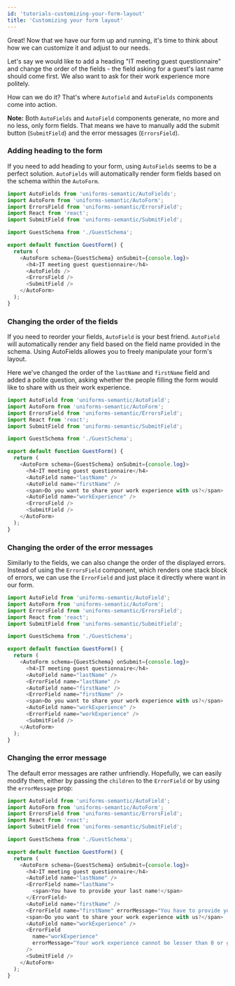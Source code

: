 ```yaml
---
id: 'tutorials-customizing-your-form-layout'
title: 'Customizing your form layout'
---
```



Great! Now that we have our form up and running, it's time to think about how we can customize it and adjust to our needs.

Let's say we would like to add a heading "IT meeting guest questionnaire" and change the order of the fields - the field asking for a guest's last name should come first.
We also want to ask for their work experience more politely.

How can we do it? That's where `Autofield` and `AutoFields` components come into action.

**Note:** Both `AutoFields` and `AutoField` components generate, no more and no less, only form fields.
That means we have to manually add the submit button (`SubmitField`) and the error messages (`ErrorsField`).

### Adding heading to the form

If you need to add heading to your form, using `AutoFields` seems to be a perfect solution.
`AutoFields` will automatically render form fields based on the schema within the `AutoForm`.

```js
import AutoFields from 'uniforms-semantic/AutoFields';
import AutoForm from 'uniforms-semantic/AutoForm';
import ErrorsField from 'uniforms-semantic/ErrorsField';
import React from 'react';
import SubmitField from 'uniforms-semantic/SubmitField';

import GuestSchema from './GuestSchema';

export default function GuestForm() {
  return (
    <AutoForm schema={GuestSchema} onSubmit={console.log}>
      <h4>IT meeting guest questionnaire</h4>
      <AutoFields />
      <ErrorsField />
      <SubmitField />
    </AutoForm>
  );
}
```

<TutorialForm>
  <GuestFormWithHeading />
</TutorialForm>

### Changing the order of the fields

If you need to reorder your fields, `AutoField` is your best friend.
`AutoField` will automatically render any field based on the field name provided in the schema.
Using AutoFields allowes you to freely manipulate your form's layout.

Here we've changed the order of the `lastName` and `firstName` field and added a polite question,
asking whether the people filling the form would like to share with us their work experience.

```js
import AutoField from 'uniforms-semantic/AutoField';
import AutoForm from 'uniforms-semantic/AutoForm';
import ErrorsField from 'uniforms-semantic/ErrorsField';
import React from 'react';
import SubmitField from 'uniforms-semantic/SubmitField';

import GuestSchema from './GuestSchema';

export default function GuestForm() {
  return (
    <AutoForm schema={GuestSchema} onSubmit={console.log}>
      <h4>IT meeting guest questionnaire</h4>
      <AutoField name="lastName" />
      <AutoField name="firstName" />
      <span>Do you want to share your work experience with us?</span>
      <AutoField name="workExperience" />
      <ErrorsField />
      <SubmitField />
    </AutoForm>
  );
}
```

<TutorialForm>
  <GuestFormWithAutoFields />
</TutorialForm>

### Changing the order of the error messages

Similarly to the fields, we can also change the order of the displayed errors.
Instead of using the `ErrorsField` component, which renders one stack block of errors,
we can use the `ErrorField` and just place it directly where want in our form.

```js
import AutoField from 'uniforms-semantic/AutoField';
import AutoForm from 'uniforms-semantic/AutoForm';
import ErrorsField from 'uniforms-semantic/ErrorsField';
import React from 'react';
import SubmitField from 'uniforms-semantic/SubmitField';

import GuestSchema from './GuestSchema';

export default function GuestForm() {
  return (
    <AutoForm schema={GuestSchema} onSubmit={console.log}>
      <h4>IT meeting guest questionnaire</h4>
      <AutoField name="lastName" />
      <ErrorField name="lastName" />
      <AutoField name="firstName" />
      <ErrorField name="firstName" />
      <span>Do you want to share your work experience with us?</span>
      <AutoField name="workExperience" />
      <ErrorField name="workExperience" />
      <SubmitField />
    </AutoForm>
  );
}
```

<TutorialForm>
  <GuestFormWithErrorFields />
</TutorialForm>

### Changing the error message

The default error messages are rather unfriendly. Hopefully, we can easily modify them,
either by passing the `children` to the `ErrorField` or by using the `errorMessage` prop:

```js
import AutoField from 'uniforms-semantic/AutoField';
import AutoForm from 'uniforms-semantic/AutoForm';
import ErrorsField from 'uniforms-semantic/ErrorsField';
import React from 'react';
import SubmitField from 'uniforms-semantic/SubmitField';

import GuestSchema from './GuestSchema';

export default function GuestForm() {
  return (
    <AutoForm schema={GuestSchema} onSubmit={console.log}>
      <h4>IT meeting guest questionnaire</h4>
      <AutoField name="lastName" />
      <ErrorField name="lastName">
        <span>You have to provide your last name!</span>
      </ErrorField>
      <AutoField name="firstName" />
      <ErrorField name="firstName" errorMessage="You have to provide your first name!" />
      <span>Do you want to share your work experience with us?</span>
      <AutoField name="workExperience" />
      <ErrorField
        name="workExperience"
        errorMessage="Your work experience cannot be lesser than 0 or greater than 100 years!"
      />
      <SubmitField />
    </AutoForm>
  );
}
```

<TutorialForm>
  <GuestFormWithChangedErrors />
</TutorialForm>
